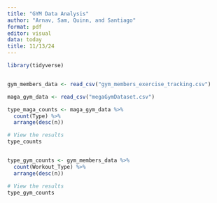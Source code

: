 ```yaml
---
title: "GYM Data Analysis"
author: "Arnav, Sam, Quinn, and Santiago"
format: pdf
editor: visual
data: today
title: 11/13/24
---
```


```r
library(tidyverse)


gym_members_data <- read_csv("gym_members_exercise_tracking.csv")

maga_gym_data <- read_csv("megaGymDataset.csv")


```


```r

type_maga_counts <- maga_gym_data %>%
  count(Type) %>%
  arrange(desc(n))

# View the results
type_counts


type_gym_counts <- gym_members_data %>%
  count(Workout_Type) %>%
  arrange(desc(n))

# View the results
type_gym_counts

```
